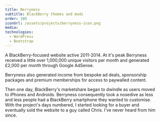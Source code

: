 ```yaml
---
title: Berryness
subtitle: BlackBerry themes and mods
order: 100
iconUrl: /assets/projects/berryness-icon.png
media:
technologies:
  - WordPress
  - Bootstrap
---
```

A BlackBerry-focused website active 2011-2014. At it's peak Berryness received a little
over 1,000,000 unique visitors per month and generated £2,000 per month through Google AdSense.

Berryness also generated income from bespoke ad deals, sponsorship packages and premium memberships
for access to paywalled content.

Then one day, BlackBerry's marketshare began to dwindle as users moved to iPhones and Androids.
Berryness consequently took a nosedive as less and less people had a BlackBerry smartphone they wanted
to customise. With the project's days numbered, I started looking for a buyer and eventually sold the
website to a guy called Chris. I've never heard from him since.